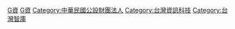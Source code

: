 [[Category:中華民國公設研究機構|G資]]
[[Category:1979年建立|G資]]
[[Category:中華民國公設財團法人|Category:中華民國公設財團法人]]
[[Category:台灣資訊科技|Category:台灣資訊科技]]
[[Category:台灣智庫|Category:台灣智庫]]